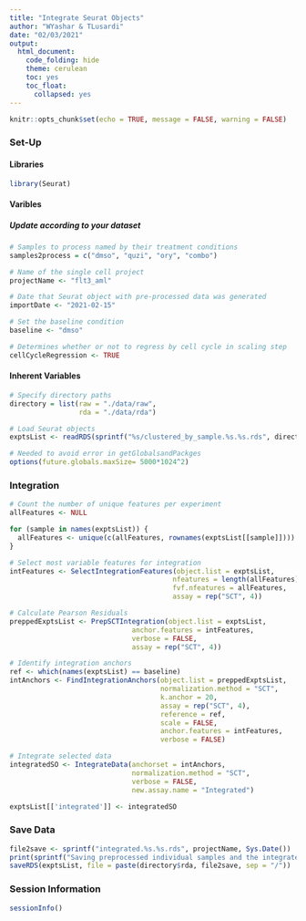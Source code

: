 ```yaml
---
title: "Integrate Seurat Objects"
author: "WYashar & TLusardi"
date: "02/03/2021"
output:
  html_document:
    code_folding: hide
    theme: cerulean
    toc: yes
    toc_float:
      collapsed: yes
---
```


```r
knitr::opts_chunk$set(echo = TRUE, message = FALSE, warning = FALSE)
```

### Set-Up

#### Libraries 

```r
library(Seurat)
```

#### Varibles

##### Update according to your dataset

```r

# Samples to process named by their treatment conditions
samples2process = c("dmso", "quzi", "ory", "combo")

# Name of the single cell project
projectName <- "flt3_aml"

# Date that Seurat object with pre-processed data was generated
importDate <- "2021-02-15"

# Set the baseline condition
baseline <- "dmso"

# Determines whether or not to regress by cell cycle in scaling step 
cellCycleRegression <- TRUE
```

#### Inherent Variables

```r

# Specify directory paths
directory = list(raw = "./data/raw",
                 rda = "./data/rda")

# Load Seurat objects
exptsList <- readRDS(sprintf("%s/clustered_by_sample.%s.%s.rds", directory$rda, projectName, importDate))

# Needed to avoid error in getGlobalsandPackges 
options(future.globals.maxSize= 5000*1024^2)
```

### Integration

``` r

# Count the number of unique features per experiment
allFeatures <- NULL

for (sample in names(exptsList)) {
  allFeatures <- unique(c(allFeatures, rownames(exptsList[[sample]])))
}

# Select most variable features for integration
intFeatures <- SelectIntegrationFeatures(object.list = exptsList, 
                                        nfeatures = length(allFeatures),
                                        fvf.nfeatures = allFeatures, 
                                        assay = rep("SCT", 4))

# Calculate Pearson Residuals
preppedExptsList <- PrepSCTIntegration(object.list = exptsList, 
                              anchor.features = intFeatures,
                              verbose = FALSE, 
                              assay = rep("SCT", 4))

# Identify integration anchors
ref <- which(names(exptsList) == baseline)
intAnchors <- FindIntegrationAnchors(object.list = preppedExptsList, 
                                     normalization.method = "SCT",
                                     k.anchor = 20,
                                     assay = rep("SCT", 4),
                                     reference = ref, 
                                     scale = FALSE,
                                     anchor.features = intFeatures, 
                                     verbose = FALSE)

# Integrate selected data
integratedSO <- IntegrateData(anchorset = intAnchors, 
                              normalization.method = "SCT",
                              verbose = FALSE, 
                              new.assay.name = "Integrated")

exptsList[['integrated']] <- integratedSO
```

### Save Data

```r
file2save <- sprintf("integrated.%s.%s.rds", projectName, Sys.Date())
print(sprintf("Saving preprocessed individual samples and the integrated object in %s", file2save))
saveRDS(exptsList, file = paste(directory$rda, file2save, sep = "/"))
```

### Session Information
```r
sessionInfo()
```